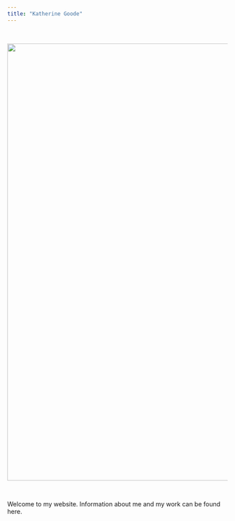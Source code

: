 ```yaml
---
title: "Katherine Goode"
---
```


<br>

<img src="/images/gl.png" width = 1000 />

<br>

Welcome to my website. Information about me and my work can be found here.